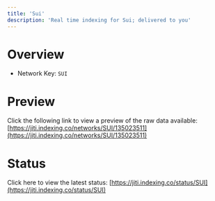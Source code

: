 ```yaml
---
title: 'Sui'
description: 'Real time indexing for Sui; delivered to you'
---
```


# Overview
- Network Key: `SUI`

# Preview
Click the following link to view a preview of the raw data available: [https://jiti.indexing.co/networks/SUI/135023511](https://jiti.indexing.co/networks/SUI/135023511)

# Status
Click here to view the latest status: [https://jiti.indexing.co/status/SUI](https://jiti.indexing.co/status/SUI)
